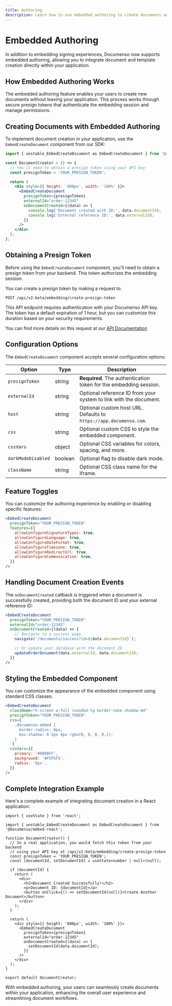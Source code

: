 ```yaml
---
title: Authoring
description: Learn how to use embedded authoring to create documents and templates in your application
---
```


# Embedded Authoring

In addition to embedding signing experiences, Documenso now supports embedded authoring, allowing you to integrate document and template creation directly within your application.

## How Embedded Authoring Works

The embedded authoring feature enables your users to create new documents without leaving your application. This process works through secure presign tokens that authenticate the embedding session and manage permissions.

## Creating Documents with Embedded Authoring

To implement document creation in your application, use the `EmbedCreateDocument` component from our SDK:

```jsx
import { unstable_EmbedCreateDocument as EmbedCreateDocument } from '@documenso/embed-react';

const DocumentCreator = () => {
  // You'll need to obtain a presign token using your API key
  const presignToken = 'YOUR_PRESIGN_TOKEN';

  return (
    <div style={{ height: '800px', width: '100%' }}>
      <EmbedCreateDocument
        presignToken={presignToken}
        externalId="order-12345"
        onDocumentCreated={(data) => {
          console.log('Document created with ID:', data.documentId);
          console.log('External reference ID:', data.externalId);
        }}
      />
    </div>
  );
};
```

## Obtaining a Presign Token

Before using the `EmbedCreateDocument` component, you'll need to obtain a presign token from your backend. This token authorizes the embedding session.

You can create a presign token by making a request to:

```
POST /api/v2-beta/embedding/create-presign-token
```

This API endpoint requires authentication with your Documenso API key. The token has a default expiration of 1 hour, but you can customize this duration based on your security requirements.

You can find more details on this request at our [API Documentation](https://openapi.documenso.com/reference#tag/embedding)

## Configuration Options

The `EmbedCreateDocument` component accepts several configuration options:

| Option             | Type    | Description                                                        |
| ------------------ | ------- | ------------------------------------------------------------------ |
| `presignToken`     | string  | **Required**. The authentication token for the embedding session.  |
| `externalId`       | string  | Optional reference ID from your system to link with the document.  |
| `host`             | string  | Optional custom host URL. Defaults to `https://app.documenso.com`. |
| `css`              | string  | Optional custom CSS to style the embedded component.               |
| `cssVars`          | object  | Optional CSS variables for colors, spacing, and more.              |
| `darkModeDisabled` | boolean | Optional flag to disable dark mode.                                |
| `className`        | string  | Optional CSS class name for the iframe.                            |

## Feature Toggles

You can customize the authoring experience by enabling or disabling specific features:

```jsx
<EmbedCreateDocument
  presignToken="YOUR_PRESIGN_TOKEN"
  features={{
    allowConfigureSignatureTypes: true,
    allowConfigureLanguage: true,
    allowConfigureDateFormat: true,
    allowConfigureTimezone: true,
    allowConfigureRedirectUrl: true,
    allowConfigureCommunication: true,
  }}
/>
```

## Handling Document Creation Events

The `onDocumentCreated` callback is triggered when a document is successfully created, providing both the document ID and your external reference ID:

```jsx
<EmbedCreateDocument
  presignToken="YOUR_PRESIGN_TOKEN"
  externalId="order-12345"
  onDocumentCreated={(data) => {
    // Navigate to a success page
    navigate(`/documents/success?id=${data.documentId}`);

    // Or update your database with the document ID
    updateOrderDocument(data.externalId, data.documentId);
  }}
/>
```

## Styling the Embedded Component

You can customize the appearance of the embedded component using standard CSS classes:

```jsx
<EmbedCreateDocument
  className="h-screen w-full rounded-lg border-none shadow-md"
  presignToken="YOUR_PRESIGN_TOKEN"
  css={`
    .documenso-embed {
      border-radius: 8px;
      box-shadow: 0 2px 4px rgba(0, 0, 0, 0.1);
    }
  `}
  cssVars={{
    primary: '#0000FF',
    background: '#F5F5F5',
    radius: '8px',
  }}
/>
```

## Complete Integration Example

Here's a complete example of integrating document creation in a React application:

```tsx
import { useState } from 'react';

import { unstable_EmbedCreateDocument as EmbedCreateDocument } from '@documenso/embed-react';

function DocumentCreator() {
  // In a real application, you would fetch this token from your backend
  // using your API key at /api/v2-beta/embedding/create-presign-token
  const presignToken = 'YOUR_PRESIGN_TOKEN';
  const [documentId, setDocumentId] = useState<number | null>(null);

  if (documentId) {
    return (
      <div>
        <h2>Document Created Successfully!</h2>
        <p>Document ID: {documentId}</p>
        <button onClick={() => setDocumentId(null)}>Create Another Document</button>
      </div>
    );
  }

  return (
    <div style={{ height: '800px', width: '100%' }}>
      <EmbedCreateDocument
        presignToken={presignToken}
        externalId="order-12345"
        onDocumentCreated={(data) => {
          setDocumentId(data.documentId);
        }}
      />
    </div>
  );
}

export default DocumentCreator;
```

With embedded authoring, your users can seamlessly create documents within your application, enhancing the overall user experience and streamlining document workflows.

